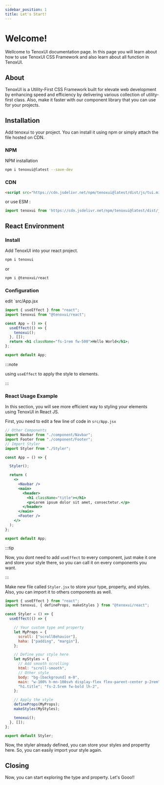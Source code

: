---
sidebar_position: 1
title: Let's Start!
---


# Welcome!

Wellcome to TenoxUI documentation page. In this page you will learn about how to use TenoxUI CSS Framework and also learn about all function in TenoxUI.

## About

TenoxUI is a Utility-First CSS Framework built for elevate web development by enhancing speed and efficiency by delivering various collection of utility-first class. Also, make it faster with our component library that you can use for your projects.

## Installation

Add tenoxui to your project. You can install it using npm or simply attach the file hosted on CDN.

### NPM

NPM installation

```bash
npm i tenoxui@latest --save-dev
```

### CDN

```html
<script src="https://cdn.jsdelivr.net/npm/tenoxui@latest/dist/js/tui.min.js"></script>
```

or use ESM :

```js
import tenoxui from 'https://cdn.jsdelivr.net/npm/tenoxui@latest/dist/js/tui.esm.min.js'
```

## React Environment

### Install

Add TenoxUI into your react project.

```bash
npm i tenoxui
```

or

```sh
npm i @tenoxui/react
```

### Configuration

edit `src/App.jsx

```jsx title="App.jsx"
import { useEffect } from "react";
import tenoxui from "@tenoxui/react";

const App = () => {
  useEffect(() => {
    tenoxui();
  }, []);
  return <h1 className="fs-1rem fw-500">Hello World</h1>;
};

export default App;

```

:::note

using `useEffect` to apply the style to elements.

:::

### React Usage Example

In this section, you will see more efficient way to styling your elements using TenoxUI in React JS.

<Tabs>

<TabItem value="app" label="App.jsx">

First, you need to edit a few line of code in `src/App.jsx`

```jsx title="App.jsx"
// Other Components
import Navbar from "./component/Navbar";
import Footer from "./component/Footer";
// Import Styler
import Styler from "./Styler";

const App = () => {

  Styler();

  return (
    <>
      <Navbar />
      <main>
        <header>
          <h1 className="title"></h1>
          <p>Lorem ipsum dolor sit amet, consectetur.</p>
        </header>
      </main>
      <Footer />
    </>
  );
};

export default App;

```

:::tip

Now, you dont need to add `useEffect` to every component, just make it one and store your style there, so you can call it on every components you want.

:::

</TabItem>

<TabItem value="styler" label="Styler.jsx">

Make new file called `Styler.jsx` to store your type, property, and styles. Also, you can import it to others components as well.

```jsx title="Styler.jsx"
import { useEffect } from "react";
import tenoxui, { defineProps, makeStyles } from "@tenoxui/react";

const Styler = () => {
  useEffect(() => {

    // Your custom type and property
    let MyProps = {
      scroll: ["scrollBehavior"],
      haha: ["padding", "margin"],
    };

    // Define your style here
    let myStyles = {
      // Add smooth scrolling
      html: "scroll-smooth",
      // Other style
      body: "bg-[background] m-0",
      main: "w-100% h-mn-100svh display-flex flex-parent-center p-2rem",
      "h1.title": "fs-2.5rem fw-bold lh-2",
    };

    // Apply the style
    defineProps(MyProps);
    makeStyles(MyStyles);

    tenoxui();
  }, []);
};

export default Styler;

```

Now, the styler already defined, you can store your styles and propertty here. So, you can easily import your style again.

</TabItem>

</Tabs>


## Closing

Now, you can start exploring the type and property. Let's Gooo!!
